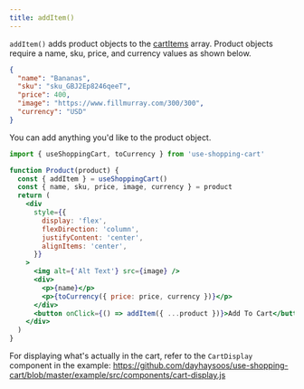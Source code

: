 ```yaml
---
title: addItem()
---
```


<div>

`addItem()` adds product objects to the [cartItems](api) array. Product objects require a
name, sku, price, and currency values as shown below.

```json
{
  "name": "Bananas",
  "sku": "sku_GBJ2Ep8246qeeT",
  "price": 400,
  "image": "https://www.fillmurray.com/300/300",
  "currency": "USD"
}
```

You can add anything you'd like to the product object.

```jsx
import { useShoppingCart, toCurrency } from 'use-shopping-cart'

function Product(product) {
  const { addItem } = useShoppingCart()
  const { name, sku, price, image, currency } = product
  return (
    <div
      style={{
        display: 'flex',
        flexDirection: 'column',
        justifyContent: 'center',
        alignItems: 'center',
      }}
    >
      <img alt={'Alt Text'} src={image} />
      <div>
        <p>{name}</p>
        <p>{toCurrency({ price: price, currency })}</p>
      </div>
      <button onClick={() => addItem({ ...product })}>Add To Cart</button>
    </div>
  )
}
```

For displaying what's actually in the cart, refer to the `CartDisplay` component in the example:
https://github.com/dayhaysoos/use-shopping-cart/blob/master/example/src/components/cart-display.js

</div>
